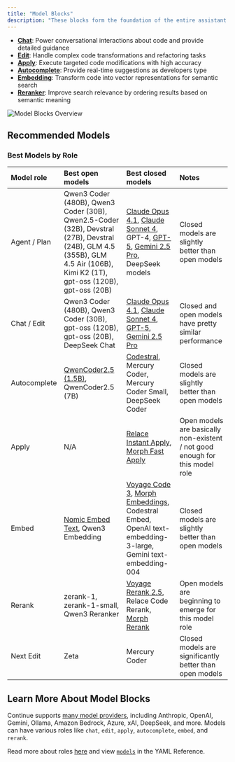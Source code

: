 ```yaml
---
title: "Model Blocks"
description: "These blocks form the foundation of the entire assistant experience, offering different specialized capabilities:"
---
```


- **[Chat](/customize/model-roles/chat)**: Power conversational interactions about code and provide detailed guidance
- **[Edit](/customize/model-roles/edit)**: Handle complex code transformations and refactoring tasks
- **[Apply](/customize/model-roles/apply)**: Execute targeted code modifications with high accuracy
- **[Autocomplete](/customize/model-roles/autocomplete)**: Provide real-time suggestions as developers type
- **[Embedding](/customize/model-roles/embeddings)**: Transform code into vector representations for semantic search
- **[Reranker](/customize/model-roles/reranking)**: Improve search relevance by ordering results based on semantic meaning

![Model Blocks Overview](/images/customization/images/model-blocks-overview-36c30e7e01928d7a9b5b26ff1639c34b.png)

## Recommended Models

### Best Models by Role

| Model role | Best open models | Best closed models | Notes |
|:------------|:------------------|:-------------------|:--------|
| Agent / Plan | Qwen3 Coder (480B), Qwen3 Coder (30B), Qwen2.5-Coder (32B), Devstral (27B), Devstral (24B), GLM 4.5 (355B), GLM 4.5 Air (106B), Kimi K2 (1T), gpt-oss (120B), gpt-oss (20B) | [Claude Opus 4.1](https://hub.continue.dev/anthropic/claude-4-1-opus), [Claude Sonnet 4](https://hub.continue.dev/anthropic/claude-4-sonnet), GPT-4, [GPT-5](https://hub.continue.dev/openai/gpt-5), [Gemini 2.5 Pro](https://hub.continue.dev/google/gemini-2.5-pro), DeepSeek models | Closed models are slightly better than open models |
| Chat / Edit | Qwen3 Coder (480B), Qwen3 Coder (30B), gpt-oss (120B), gpt-oss (20B), DeepSeek Chat | [Claude Opus 4.1](https://hub.continue.dev/anthropic/claude-4-1-opus), [Claude Sonnet 4](https://hub.continue.dev/anthropic/claude-4-sonnet), [GPT-5](https://hub.continue.dev/openai/gpt-5), [Gemini 2.5 Pro](https://hub.continue.dev/google/gemini-2.5-pro) | Closed and open models have pretty similar performance |
| Autocomplete | [QwenCoder2.5 (1.5B)](https://hub.continue.dev/ollama/qwen2.5-coder-1.5b), QwenCoder2.5 (7B) | [Codestral](https://hub.continue.dev/mistral/codestral), Mercury Coder, Mercury Coder Small, DeepSeek Coder | Closed models are slightly better than open models |
| Apply | N/A | [Relace Instant Apply](https://hub.continue.dev/relace/instant-apply), [Morph Fast Apply](https://hub.continue.dev/morphllm/morph-v2) | Open models are basically non-existent / not good enough for this model role |
| Embed | [Nomic Embed Text](https://hub.continue.dev/ollama/nomic-embed-text-latest), Qwen3 Embedding | [Voyage Code 3](https://hub.continue.dev/voyageai/voyage-code-3), [Morph Embeddings](https://hub.continue.dev/morphllm/morph-embedding-v2), Codestral Embed, OpenAI text-embedding-3-large, Gemini text-embedding-004 | Closed models are slightly better than open models |
| Rerank | zerank-1, zerank-1-small, Qwen3 Reranker | [Voyage Rerank 2.5](https://hub.continue.dev/voyageai/rerank-2-5), Relace Code Rerank, [Morph Rerank](https://hub.continue.dev/morphllm/morph-rerank-v2) | Open models are beginning to emerge for this model role |
| Next Edit | Zeta | Mercury Coder | Closed models are significantly better than open models |

## Learn More About Model Blocks

Continue supports [many model providers](/customize/model-providers/top-level/openai), including Anthropic, OpenAI, Gemini, Ollama, Amazon Bedrock, Azure, xAI, DeepSeek, and more. Models can have various roles like `chat`, `edit`, `apply`, `autocomplete`, `embed`, and `rerank`.

Read more about roles [here](/customize/model-roles) and view [`models`](/reference#models) in the YAML Reference.
